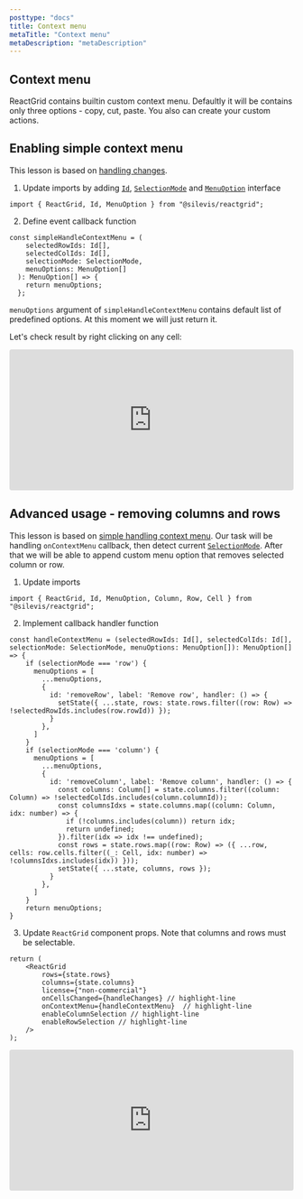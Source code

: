 ```yaml
---
posttype: "docs"
title: Context menu
metaTitle: "Context menu"
metaDescription: "metaDescription"
---
```


## Context menu

ReactGrid contains builtin custom context menu. 
Defaultly it will be contains only three options - copy, cut, paste. You also can create your custom actions.

## Enabling simple context menu

This lesson is based on [handling changes](link).

1. Update imports by adding [`Id`](link), [`SelectionMode`](link) and [`MenuOption`](link) interface

```tsx
import { ReactGrid, Id, MenuOption } from "@silevis/reactgrid"; 
```

2. Define event callback function

```tsx
const simpleHandleContextMenu = (
    selectedRowIds: Id[],
    selectedColIds: Id[],
    selectionMode: SelectionMode,
    menuOptions: MenuOption[]
  ): MenuOption[] => {
    return menuOptions;
  };
```

`menuOptions` argument of `simpleHandleContextMenu` contains default list of predefined options. 
At this moment we will just return it.

Let's check result by right clicking on any cell:

<iframe
	src="https://codesandbox.io/embed/reactgrid-getting-started-kfwpe?fontsize=14&hidenavigation=1&theme=dark"
	style="width:100%; height:250px; border:0; border-radius: 4px; overflow:hidden;"
	title="reactgrid-simple-context-menu-handling"
	allow="geolocation; microphone; camera; midi; vr; accelerometer; gyroscope; payment; ambient-light-sensor; encrypted-media; usb"
	sandbox="allow-modals allow-forms allow-popups allow-scripts allow-same-origin"
></iframe>

## Advanced usage - removing columns and rows

This lesson is based on [simple handling context menu](link).
Our task will be handling `onContextMenu` callback, then detect current [`SelectionMode`](link). 
After that we will be able to append custom menu option that removes selected column or row.

1. Update imports

```tsx
import { ReactGrid, Id, MenuOption, Column, Row, Cell } from "@silevis/reactgrid"; 
```

2. Implement callback handler function

```tsx
const handleContextMenu = (selectedRowIds: Id[], selectedColIds: Id[], selectionMode: SelectionMode, menuOptions: MenuOption[]): MenuOption[] => {
    if (selectionMode === 'row') {
      menuOptions = [
        ...menuOptions,
        {
          id: 'removeRow', label: 'Remove row', handler: () => {
            setState({ ...state, rows: state.rows.filter((row: Row) => !selectedRowIds.includes(row.rowId)) });
          }
        },
      ]
    }
    if (selectionMode === 'column') {
      menuOptions = [
        ...menuOptions,
        {
          id: 'removeColumn', label: 'Remove column', handler: () => {
            const columns: Column[] = state.columns.filter((column: Column) => !selectedColIds.includes(column.columnId));
            const columnsIdxs = state.columns.map((column: Column, idx: number) => {
              if (!columns.includes(column)) return idx;
              return undefined;
            }).filter(idx => idx !== undefined);
            const rows = state.rows.map((row: Row) => ({ ...row, cells: row.cells.filter((_: Cell, idx: number) => !columnsIdxs.includes(idx)) }));
            setState({ ...state, columns, rows });
          }
        },
      ]
    }
    return menuOptions;
}
```

3. Update `ReactGrid` component props. Note that columns and rows must be selectable.

```tsx
return (
    <ReactGrid
		rows={state.rows}
		columns={state.columns}
		license={"non-commercial"}
		onCellsChanged={handleChanges} // highlight-line
		onContextMenu={handleContextMenu}  // highlight-line
		enableColumnSelection // highlight-line
		enableRowSelection // highlight-line
    />
);
```

<iframe
	src="https://codesandbox.io/embed/reactgrid-simple-context-menu-handling-2ic2h?fontsize=14&hidenavigation=1&theme=dark"
	style="width:100%; height:250px; border:0; border-radius: 4px; overflow:hidden;"
	title="reactgrid-advanced-context-menu-handling"
	allow="geolocation; microphone; camera; midi; vr; accelerometer; gyroscope; payment; ambient-light-sensor; encrypted-media; usb"
	sandbox="allow-modals allow-forms allow-popups allow-scripts allow-same-origin"
></iframe>